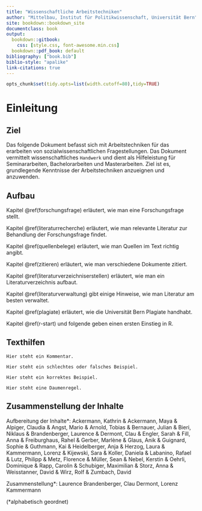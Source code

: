 ```yaml
---
title: "Wissenschaftliche Arbeitstechniken"
author: "Mittelbau, Institut für Politikwissenschaft, Universität Bern"
site: bookdown::bookdown_site
documentclass: book
output:
  bookdown::gitbook: 
    css: [style.css, font-awesome.min.css]
  bookdown::pdf_book: default
bibliography: ["book.bib"]
biblio-style: "apalike"
link-citations: true
---
```


```r
opts_chunk$set(tidy.opts=list(width.cutoff=80),tidy=TRUE)
```

# Einleitung

## Ziel 
Das folgende Dokument befasst sich mit Arbeitstechniken für das erarbeiten von sozialwissenschaftlichen Fragestellungen.
Das Dokument vermittelt wissenschaftliches `Handwerk` und dient als Hilfeleistung für Seminararbeiten, Bachelorarbeiten und Masterarbeiten.
Ziel ist es, grundlegende Kenntnisse der Arbeitstechniken anzueignen und anzuwenden. 

## Aufbau
Kapitel \@ref(forschungsfrage) erläutert, wie man eine Forschungsfrage stellt. 

Kapitel \@ref(literaturrecherche) erläutert, wie man relevante Literatur zur Behandlung der Forschungsfrage findet. 

Kapitel \@ref(quellenbelege) erläutert, wie man Quellen im Text richtig angibt.

Kapitel \@ref(zitieren) erläutert, wie man verschiedene Dokumente zitiert.

Kapitel \@ref(literaturverzeichniserstellen) erläutert, wie man ein Literaturverzeichnis aufbaut. 

Kapitel \@ref(literaturverwaltung) gibt einige Hinweise, wie man Literatur am besten verwaltet. 

Kapitel \@ref(plagiate) erläutert, wie die Universität Bern Plagiate handhabt.

Kapitel \@ref(r-start) und folgende geben einen ersten Einstieg in R.

## Texthilfen

```block
Hier steht ein Kommentar.
```

```block
Hier steht ein schlechtes oder falsches Beispiel.
```

```block
Hier steht ein korrektes Beispiel.
```

```block
Hier steht eine Daumenregel.
```


## Zusammenstellung der Inhalte

Aufbereitung der Inhalte*:
Ackermann, Kathrin  & 
Ackermann, Maya   & 
Alpiger, Claudia   & 
Angst, Mario  & 
Arnold, Tobias  & 
Bernauer, Julian  & 
Bieri, Niklaus & 
Brandenberger, Laurence  & 
Dermont, Clau  & 
Engler, Sarah  & 
Fill, Anna  & 
Freiburghaus, Rahel  & 
Gerber, Marlène  & 
Glaus, Anik  & 
Guignard, Sophie  & 
Guthmann, Kai  & 
Heidelberger, Anja  & 
Herzog, Laura & 
Kammermann, Lorenz  & 
Kijewski, Sara  & 
Koller, Daniela  & 
Labanino, Rafael & 
Lutz, Philipp  & 
Metz, Florence  & 
Müller, Sean  & 
Nebel, Kerstin  & 
Oehrli, Dominique  & 
Rapp, Carolin  & 
Schubiger, Maximilian & 
Storz, Anna & 
Weisstanner, David & 
Wirz, Rolf  & 
Zumbach, David 


Zusammenstellung*: Laurence Brandenberger, Clau Dermont, Lorenz Kammermann

(*alphabetisch geordnet)
